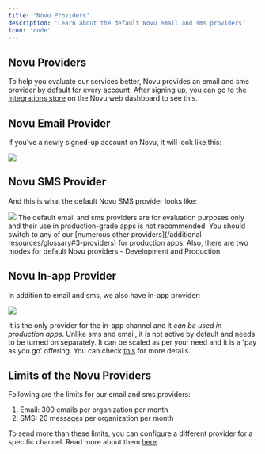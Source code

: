 ```yaml
---
title: 'Novu Providers'
description: 'Learn about the default Novu email and sms providers'
icon: 'code'
---
```


## Novu Providers

To help you evaluate our services better, Novu provides an email and sms provider by default for every account. After signing up, you can go to the [Integrations store](https://web.novu.co/integrations?utm_campaign=docs-default-providers) on the Novu web dashboard to see this. 


<Snippet file="cloud-only-feature.mdx" />

## Novu Email Provider
If you've a newly signed-up account on Novu, it will look like this:

<Frame caption="Novu Email provider on Novu web dashboard's Integration store"><img src="/images/default-providers/SCR-20230829-uosu.png" /> </Frame>

## Novu SMS Provider
And this is what the default Novu SMS provider looks like:

<Frame caption="Novu SMS provider on Novu web dashboard's Integration store"><img src="/images/default-providers/SCR-20230829-uppz.png" /> </Frame>

<Info>
The default email and sms providers are for evaluation purposes only and their use in production-grade apps is not recommended. You should switch to any of our [numerous other providers](/additional-resources/glossary#3-providers) for production apps. Also, there are two modes for default Novu providers - Development and Production.
</Info>

## Novu In-app Provider
In addition to email and sms, we also have in-app provider:

<Frame caption="Novu in-app provider on Novu web dashboard's Integration store"><img src="/images/default-providers/SCR-20230829-uqld.png" /> </Frame>

It is the only provider for the in-app channel and it *can be used in production apps*. Unlike sms and email, it is not active by default and needs to be turned on separately. It can be scaled as per your need and it is a 'pay as you go' offering. You can check [this](https://novu.co/pricing/?utm_campaign=docs-default-providers) for more details.


## Limits of the Novu Providers
Following are the limits for our email and sms providers:

1. Email: 300 emails per organization per month
2. SMS: 20 messages per organization per month

To send more than these limits, you can configure a different provider for a specific channel. Read more about them [here](/channels-and-providers/integration-store).
